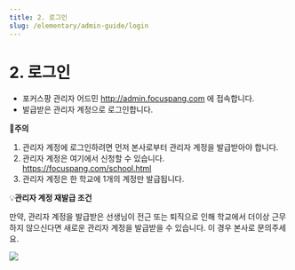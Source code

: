 ```yaml
---
title: 2. 로그인
slug: /elementary/admin-guide/login
---
```



# 2. 로그인

- 포커스팡 관리자 어드민 http://admin.focuspang.com 에 접속합니다.
- 발급받은 관리자 계정으로 로그인합니다.

🚨**주의**

1. 관리자 계정에 로그인하려면 먼저 본사로부터 관리자 계정을 발급받아야 합니다.
2. 관리자 계정은 여기에서 신청할 수 있습니다. https://focuspang.com/school.html
3. 관리자 계정은 한 학교에 1개의 계정만 발급됩니다.

💡**관리자 계정 재발급 조건**

만약, 관리자 계정을 발급받은 선생님이 전근 또는 퇴직으로 인해 학교에서 더이상 근무하지 않으신다면 새로운 관리자 계정을 발급받을 수 있습니다. 이 경우 본사로 문의주세요.

<Image src="/img/kr/elementary/admin/02-01.jpg" size="lg" />
